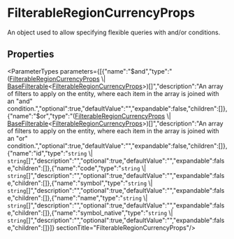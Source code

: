 
# FilterableRegionCurrencyProps

An object used to allow specifying flexible queries with and/or conditions.

## Properties

<ParameterTypes parameters={[{"name":"$and","type":"([FilterableRegionCurrencyProps](types.FilterableRegionCurrencyProps.mdx) \\| [BaseFilterable](../DAL/interfaces/types.DAL.BaseFilterable.mdx)&#60;[FilterableRegionCurrencyProps](types.FilterableRegionCurrencyProps.mdx)&#62;)[]","description":"An array of filters to apply on the entity, where each item in the array is joined with an \"and\" condition.","optional":true,"defaultValue":"","expandable":false,"children":[]},{"name":"$or","type":"([FilterableRegionCurrencyProps](types.FilterableRegionCurrencyProps.mdx) \\| [BaseFilterable](../DAL/interfaces/types.DAL.BaseFilterable.mdx)&#60;[FilterableRegionCurrencyProps](types.FilterableRegionCurrencyProps.mdx)&#62;)[]","description":"An array of filters to apply on the entity, where each item in the array is joined with an \"or\" condition.","optional":true,"defaultValue":"","expandable":false,"children":[]},{"name":"id","type":"`string` \\| `string`[]","description":"","optional":true,"defaultValue":"","expandable":false,"children":[]},{"name":"code","type":"`string` \\| `string`[]","description":"","optional":true,"defaultValue":"","expandable":false,"children":[]},{"name":"symbol","type":"`string` \\| `string`[]","description":"","optional":true,"defaultValue":"","expandable":false,"children":[]},{"name":"name","type":"`string` \\| `string`[]","description":"","optional":true,"defaultValue":"","expandable":false,"children":[]},{"name":"symbol_native","type":"`string` \\| `string`[]","description":"","optional":true,"defaultValue":"","expandable":false,"children":[]}]}  sectionTitle="FilterableRegionCurrencyProps"/>

